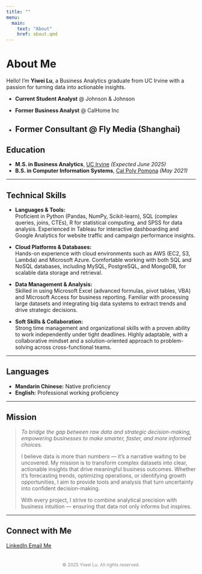 ```yaml
---
title: ""
menu:
  main:
    text: "About"
    href: about.qmd
---
```


# About Me

Hello! I’m **Yiwei Lu**, a Business Analytics graduate from UC Irvine with a passion for turning data into actionable insights.

- **Current Student Analyst** @ Johnson & Johnson  

- **Former Business Analyst** @ CalHome Inc   

- **Former Consultant ** @ Fly Media (Shanghai)   
---

## Education

- **M.S. in Business Analytics**, [UC Irvine](https://uci.edu/) *(Expected June 2025)*  
- **B.S. in Computer Information Systems**, [Cal Poly Pomona](https://www.cpp.edu/) *(May 2021)*

---

## Technical Skills

- **Languages & Tools:**  
  Proficient in Python (Pandas, NumPy, Scikit-learn), SQL (complex queries, joins, CTEs), R for statistical computing, and SPSS for data analysis. Experienced in Tableau for interactive dashboarding and Google Analytics for website traffic and campaign performance insights.

- **Cloud Platforms & Databases:**  
  Hands-on experience with cloud environments such as AWS (EC2, S3, Lambda) and Microsoft Azure. Comfortable working with both SQL and NoSQL databases, including MySQL, PostgreSQL, and MongoDB, for scalable data storage and retrieval.

- **Data Management & Analysis:**  
  Skilled in using Microsoft Excel (advanced formulas, pivot tables, VBA) and Microsoft Access for business reporting. Familiar with processing large datasets and integrating big data systems to extract trends and drive strategic decisions.

- **Soft Skills & Collaboration:**  
  Strong time management and organizational skills with a proven ability to work independently under tight deadlines. Highly adaptable, with a collaborative mindset and a solution-oriented approach to problem-solving across cross-functional teams.

---

## Languages

- **Mandarin Chinese:** Native proficiency  
- **English:** Professional working proficiency

---

## Mission

> *To bridge the gap between raw data and strategic decision-making, empowering businesses to make smarter, faster, and more informed choices.*  
>  
> I believe data is more than numbers — it’s a narrative waiting to be uncovered. My mission is to transform complex datasets into clear, actionable insights that drive meaningful business outcomes. Whether it’s forecasting trends, optimizing operations, or identifying growth opportunities, I aim to provide tools and analysis that turn uncertainty into confident decision-making.  
>  
> With every project, I strive to combine analytical precision with business intuition — ensuring that data not only informs but inspires.

---

## Connect with Me

<div class="connect-container">
  <a href="https://www.linkedin.com/in/yiwei-lu78" class="btn" target="_blank">
    <i class="bi bi-linkedin"></i> LinkedIn
  </a>
  <a href="mailto:yiweilu36@uci.edu" class="btn">
    <i class="bi bi-envelope"></i> Email Me
  </a>
</div>

<p style="text-align: center; color: #888; font-size: 0.85em; margin-top: 3em;">
  © 2025 Yiwei Lu. All rights reserved.
</p>
